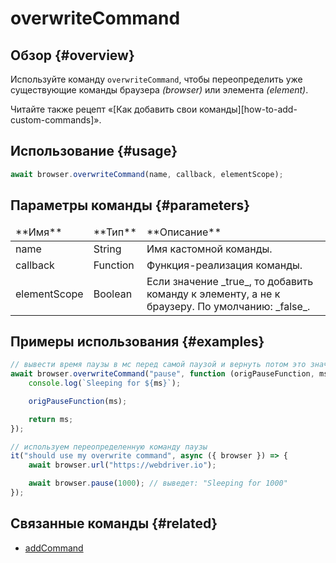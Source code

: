 
# overwriteCommand

## Обзор {#overview}

Используйте команду `overwriteCommand`, чтобы переопределить уже существующие команды браузера _(browser)_ или элемента _(element)_.

<Admonition type="info">
    Читайте также рецепт «[Как добавить свои команды][how-to-add-custom-commands]».
</Admonition>

## Использование {#usage}

```javascript
await browser.overwriteCommand(name, callback, elementScope);
```

## Параметры команды {#parameters}

<table>
<thead>
<tr><td>**Имя**</td><td>**Тип**</td><td>**Описание**</td></tr>
</thead>
<tbody>
<tr><td>name</td><td>String</td><td>Имя кастомной команды.</td></tr>
<tr><td>callback</td><td>Function</td><td>Функция-реализация команды.</td></tr>
<tr><td>elementScope</td><td>Boolean</td><td>Если значение _true_, то добавить команду к элементу, а не к браузеру. По умолчанию: _false_.</td></tr>

</tbody>
</table>

## Примеры использования {#examples}

```javascript
// вывести время паузы в мс перед самой паузой и вернуть потом это значение
await browser.overwriteCommand("pause", function (origPauseFunction, ms) {
    console.log(`Sleeping for ${ms}`);

    origPauseFunction(ms);

    return ms;
});

// используем переопределенную команду паузы
it("should use my overwrite command", async ({ browser }) => {
    await browser.url("https://webdriver.io");

    await browser.pause(1000); // выведет: "Sleeping for 1000"
});
```

## Связанные команды {#related}

-   [addCommand](./addCommand)

[how-to-add-custom-commands]: https://v7.webdriver.io/docs/customcommands/#adding-custom-commands

